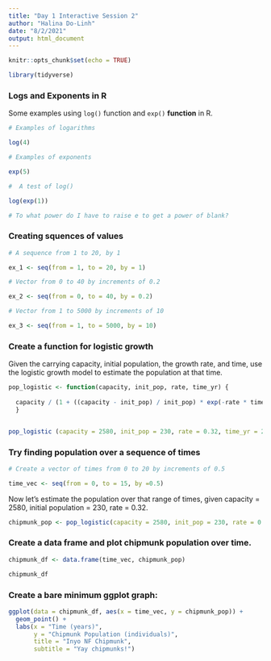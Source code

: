 ```yaml
---
title: "Day 1 Interactive Session 2"
author: "Halina Do-Linh"
date: "8/2/2021"
output: html_document
---
```


```r
knitr::opts_chunk$set(echo = TRUE)

library(tidyverse)

```

### Logs and Exponents in R

Some examples using `log()` function and `exp()` **function** in R.

```r
# Examples of logarithms

log(4)

# Examples of exponents

exp(5)

#  A test of log()

log(exp(1))

# To what power do I have to raise e to get a power of blank?

```

### Creating squences of values

```r
# A sequence from 1 to 20, by 1

ex_1 <- seq(from = 1, to = 20, by = 1)

# Vector from 0 to 40 by increments of 0.2

ex_2 <- seq(from = 0, to = 40, by = 0.2)

# Vector from 1 to 5000 by increments of 10

ex_3 <- seq(from = 1, to = 5000, by = 10)


```

### Create a function for logistic growth

Given the carrying capacity, initial population, the growth rate, and time, use the logistic growth model to estimate the population at that time.
```r

pop_logistic <- function(capacity, init_pop, rate, time_yr) { 
  
  capacity / (1 + ((capacity - init_pop) / init_pop) * exp(-rate * time_yr))
  }


pop_logistic (capacity = 2580, init_pop = 230, rate = 0.32, time_yr = 2.4)

```

### Try finding population over a sequence of times 
```r
# Create a vector of times from 0 to 20 by increments of 0.5

time_vec <- seq(from = 0, to = 15, by =0.5)

```

Now let's estimate the population over that range of times, given capacity = 2580, initial population = 230, rate = 0.32.

```r

chipmunk_pop <- pop_logistic(capacity = 2580, init_pop = 230, rate = 0.32, time_yr = time_vec)

```

### Create a data frame and plot chipmunk population over time.

```r

chipmunk_df <- data.frame(time_vec, chipmunk_pop)

chipmunk_df

```

### Create a bare minimum ggplot graph:

```r
ggplot(data = chipmunk_df, aes(x = time_vec, y = chipmunk_pop)) + 
  geom_point() + 
  labs(x = "Time (years)", 
       y = "Chipmunk Population (individuals)",
       title = "Inyo NF Chipmunk",
       subtitle = "Yay chipmunks!")

```


